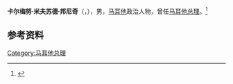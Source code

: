 '''卡尔梅努·米夫苏德·邦尼奇'''（{{lang-mt|Karmenu Mifsud Bonnici}}，{{bd|1933年|7月17日|}}），男，[[马耳他|马耳他]]政治人物，曾任[[马耳他总理|马耳他总理]]。<ref name=OPM>{{Cite web|title=Dr Carmelo Mifsud Bonnici (1984 - 1987)|url=https://www.gov.mt/en/Government/Government%20of%20Malta/Prime%20Ministers%20of%20Malta/Pages/Dr-Carmelo-Mifsud-Bonnici.aspx|accessdate=|work=|archive-date=2018-01-15|archive-url=https://web.archive.org/web/20180115105944/https://www.gov.mt/en/Government/Government%20of%20Malta/Prime%20Ministers%20of%20Malta/Pages/Dr-Carmelo-Mifsud-Bonnici.aspx|dead-url=no}}</ref>

== 参考资料 ==
{{reflist}}

{{马耳他小作品}}

{{Authority control}}
{{DEFAULTSORT:Bonnici}}

[[Category:马耳他总理|Category:马耳他总理]]